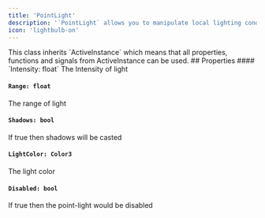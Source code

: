 ```yaml
---
title: 'PointLight'
description: '`PointLight` allows you to manipulate local lighting conditions by adding an artificial light'
icon: 'lightbulb-on'
---
```

<Info>
  This class inherits `ActiveInstance` which means that all properties, functions and signals from ActiveInstance can be used.
</Info> 
## Properties
#### `Intensity: float`
The Intensity of light

#### `Range: float`
The range of light 

#### `Shadows: bool`
If true then shadows will be casted

#### `LightColor: Color3`
The light color 

#### `Disabled: bool`
If true then the point-light would be disabled